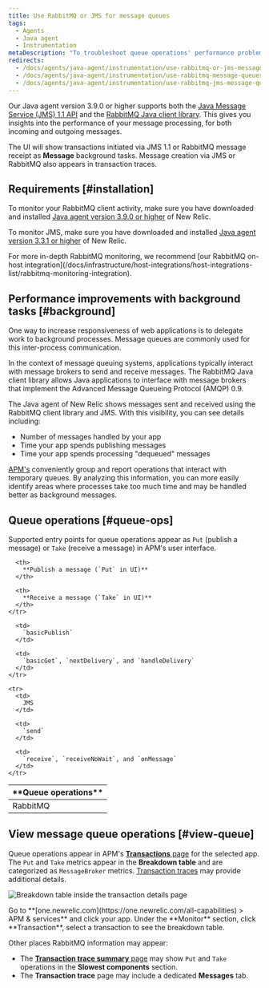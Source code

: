 ```yaml
---
title: Use RabbitMQ or JMS for message queues
tags:
  - Agents
  - Java agent
  - Instrumentation
metaDescription: "To troubleshoot queue operations' performance problems, use RabbitMQ with New Relic APM for Java applications."
redirects:
  - /docs/agents/java-agent/instrumentation/use-rabbitmq-or-jms-message-queues
  - /docs/agents/java-agent/instrumentation/use-rabbitmq-message-queues
  - /docs/agents/java-agent/instrumentation/use-rabbitmq-jms-message-queues
---
```



Our Java agent version 3.9.0 or higher supports both the [Java Message Service (JMS) 1.1 API](https://docs.oracle.com/javaee/7/api/javax/jms/package-summary.html#package.description) and the [RabbitMQ Java client library](https://www.rabbitmq.com/java-client.html). This gives you insights into the performance of your message processing, for both incoming and outgoing messages.

The <InlinePopover type="apm" /> UI will show transactions initiated via JMS 1.1 or RabbitMQ message receipt as **Message** background tasks. Message creation via JMS or RabbitMQ also appears in transaction traces.

## Requirements [#installation]

To monitor your RabbitMQ client activity, make sure you have downloaded and installed [Java agent version 3.9.0 or higher](/docs/release-notes/agent-release-notes/java-release-notes) of New Relic.

To monitor JMS, make sure you have downloaded and installed [Java agent version 3.3.1 or higher](/docs/release-notes/agent-release-notes/java-release-notes/java-agent-331) of New Relic.

<Callout variant="tip">
  For more in-depth RabbitMQ monitoring, we recommend [our RabbitMQ on-host integration](/docs/infrastructure/host-integrations/host-integrations-list/rabbitmq-monitoring-integration). 
</Callout>

## Performance improvements with background tasks [#background]

One way to increase responsiveness of web applications is to delegate work to background processes. Message queues are commonly used for this inter-process communication.

In the context of message queuing systems, applications typically interact with message brokers to send and receive messages. The RabbitMQ Java client library allows Java applications to interface with message brokers that implement the Advanced Message Queueing Protocol (AMQP) 0.9.

The Java agent of New Relic shows messages sent and received using the RabbitMQ client library and JMS. With this visibility, you can see details including:

* Number of messages handled by your app
* Time your app spends publishing messages
* Time your app spends processing "dequeued" messages

[APM's](#view-queue) conveniently group and report operations that interact with temporary queues. By analyzing this information, you can more easily identify areas where processes take too much time and may be handled better as background messages.

## Queue operations [#queue-ops]

Supported entry points for queue operations appear as `Put` (publish a message) or `Take` (receive a message) in APM's user interface.

<table>
  <thead>
    <tr>
      <th width={150}>
        **Queue operations**
      </th>

      <th>
        **Publish a message (`Put` in UI)**
      </th>

      <th>
        **Receive a message (`Take` in UI)**
      </th>
    </tr>
  </thead>

  <tbody>
    <tr>
      <td>
        RabbitMQ
      </td>

      <td>
        `basicPublish`
      </td>

      <td>
        `basicGet`, `nextDelivery`, and `handleDelivery`
      </td>
    </tr>

    <tr>
      <td>
        JMS
      </td>

      <td>
        `send`
      </td>

      <td>
        `receive`, `receiveNoWait`, and `onMessage`
      </td>
    </tr>
  </tbody>
</table>

## View message queue operations [#view-queue]

Queue operations appear in APM's [**Transactions** page](/docs/apm/applications-menu/monitoring/transactions-dashboard) for the selected app. The `Put` and `Take` metrics appear in the **Breakdown table** and are categorized as `MessageBroker` metrics. [Transaction traces](/docs/apm/transactions/transaction-traces/transaction-traces) may provide additional details.


<img
    title="Breakdown table inside the transaction details page"
    alt="Breakdown table inside the transaction details page"
    src={apmBreakdownTable}
/>

<figcaption>
    Go to **[one.newrelic.com](https://one.newrelic.com/all-capabilities) > APM & services** and click your app. Under the **Monitor** section, click **Transaction**, select a transaction to see the breakdown table. 
</figcaption>


Other places RabbitMQ information may appear: 

* The [**Transaction trace summary** page](/docs/apm/transactions/transaction-traces/transaction-trace-summary) may show `Put` and `Take` operations in the **Slowest components** section. 
* The **Transaction trace** page may include a dedicated **Messages** tab.

